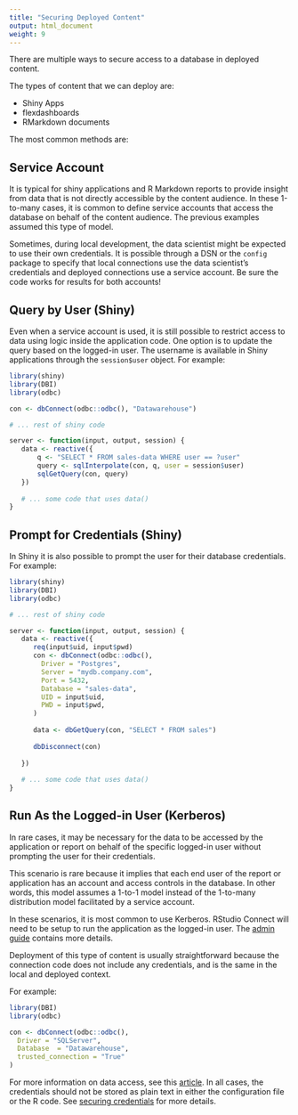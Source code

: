 ```yaml
---
title: "Securing Deployed Content"
output: html_document
weight: 9
---
```


There are multiple ways to secure access to a database in deployed content. 

The types of content that we can deploy are: 

- Shiny Apps
- flexdashboards  
- RMarkdown documents

The most common methods are:

## Service Account

It is typical for shiny applications and R Markdown reports to provide insight
from data that is not directly accessible by the content audience. In these
1-to-many cases, it is common to define service accounts that access the
database on behalf of the content audience.  The previous examples assumed this
type of model.

Sometimes, during local development, the data scientist might be expected to use
their own credentials. It is possible through a DSN or the `config` package to
specify that local connections use the data scientist's credentials and deployed
connections use a service account. Be sure the code works for results for both
accounts!

## Query by User (Shiny)

Even when a service account is used, it is still possible to restrict access to
data using logic inside the application code. One option is to update the query
based on the logged-in user. The username is available in Shiny applications
through the `session$user` object. For example:

```r
library(shiny)
library(DBI)
library(odbc)

con <- dbConnect(odbc::odbc(), "Datawarehouse")

# ... rest of shiny code 

server <- function(input, output, session) {
   data <- reactive({
       q <- "SELECT * FROM sales-data WHERE user == ?user"
       query <- sqlInterpolate(con, q, user = session$user)
       sqlGetQuery(con, query)
   })
   
   # ... some code that uses data()
}

```

## Prompt for Credentials (Shiny)

In Shiny it is also possible to prompt the user for their database credentials. For example:

```r
library(shiny)
library(DBI)
library(odbc)

# ... rest of shiny code 

server <- function(input, output, session) {
   data <- reactive({
      req(input$uid, input$pwd)
      con <- dbConnect(odbc::odbc(),
        Driver = "Postgres",
        Server = "mydb.company.com",
        Port = 5432,
        Database = "sales-data",
        UID = input$uid,
        PWD = input$pwd,
      )
      
      data <- dbGetQuery(con, "SELECT * FROM sales")
      
      dbDisconnect(con)
   
   })
   
   # ... some code that uses data()
}

```

## Run As the Logged-in User (Kerberos)

In rare cases, it may be necessary for the data to be accessed by the
application or report on behalf of the specific logged-in user without prompting
the user for their credentials.

This scenario is rare because it implies that each end user of the report or
application has an account and access controls in the database. In other words,
this model assumes a 1-to-1 model instead of the 1-to-many distribution model
facilitated by a service account.

In these scenarios, it is most common to use Kerberos. RStudio Connect will need
to be setup to run the application as the logged-in user. The [admin guide](http://docs.rstudio.com/connect/admin/process-management.html#process-management-runas-current)
contains more details.

Deployment of this type of content is usually straightforward because the
connection code does not include any credentials, and is the same in the local
and deployed context.

For example:

```r
library(DBI)
library(odbc)

con <- dbConnect(odbc::odbc(),
  Driver = "SQLServer",
  Database  = "Datawarehouse",
  trusted_connection = "True"
)
```

For more information on data access, see this [article](https://support.rstudio.com/hc/en-us/articles/236020708-Strategies-for-connecting-Shiny-applications-to-databases). In all cases, the
credentials should not be stored as plain text in either the configuration file
or the R code. See [securing credentials](keyring.html) for more details.

